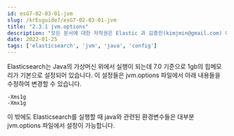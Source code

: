 ```yaml
---
id: esG7-02-03-01-jvm
slug: /krEsguide7/esG7-02-03-01-jvm
title: "2.3.1 jvm.options"
description: "모든 문서에 대한 저작권은 Elastic 과 김종민(kimjmin@gmail.com) 에게 있으며 허가되지 않은 무단 복제나 배포 및 출판을 금지합니다. 본 문서의 내용 및 포함된 자료를 인용하고자 하는 경우 출처를 명시하고 게재된 주소를 김종민(kimjmin@gmail.com)에게 알려주시기 바랍니다."
date: 2022-01-25
tags: ['elasticsearch', 'jvm', 'java', 'config']
---
```


Elasticsearch는 Java의 가상머신 위에서 실행이 되는데 7.0 기준으로 1gb의 힙메모리가 기본으로 설정되어 있습니다. 이 설정들은 jvm.options 파일에서 아래 내용들을 수정하여 변경할 수 있습니다.

```text
-Xms1g
-Xmx1g
```

이 밖에도 Elasticsearch를 실행할 때 java와 관련된 환경변수들은 대부분 jvm.options 파일에서 설정이 가능합니다.

